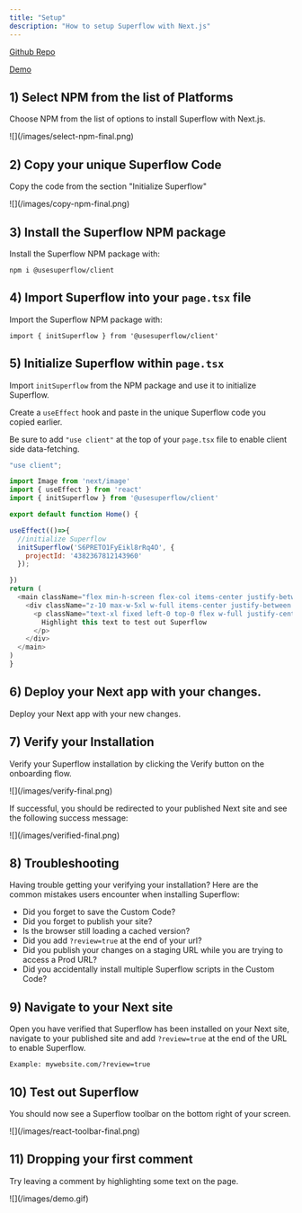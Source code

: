 ```yaml
---
title: "Setup"
description: "How to setup Superflow with Next.js"
---
```


[Github Repo](https://github.com/benjvelt/superflow-next)

[Demo](https://superflow-next.vercel.app/?review=true)

## 1) Select NPM from the list of Platforms

Choose NPM from the list of options to install Superflow with Next.js.

<Frame>
![](/images/select-npm-final.png)
</Frame>


## 2) Copy your unique Superflow Code

Copy the code from the section "Initialize Superflow"

<Frame>
![](/images/copy-npm-final.png)
</Frame>

## 3) Install the Superflow NPM package

Install the Superflow NPM package with:

```
npm i @usesuperflow/client
```

## 4) Import Superflow into your `page.tsx` file

Import the Superflow NPM package with:

```
import { initSuperflow } from '@usesuperflow/client'
```


## 5) Initialize Superflow within `page.tsx`

Import `initSuperflow` from the NPM package and use it to initialize Superflow.

Create a `useEffect` hook and paste in the unique Superflow code you copied earlier.

Be sure to add `"use client"` at the top of your `page.tsx` file to enable client side data-fetching.

```js
"use client";

import Image from 'next/image'
import { useEffect } from 'react'
import { initSuperflow } from '@usesuperflow/client'

export default function Home() {

useEffect(()=>{
  //initialize Superflow
  initSuperflow('S6PRETO1FyEikl8rRq4O', {
    projectId: '4382367812143960'
  });

})
return (
  <main className="flex min-h-screen flex-col items-center justify-between p-24">
    <div className="z-10 max-w-5xl w-full items-center justify-between font-mono text-sm lg:flex">
      <p className="text-xl fixed left-0 top-0 flex w-full justify-center border-b border-gray-300 bg-gradient-to-b from-zinc-200 pb-6 pt-8 backdrop-blur-2xl dark:border-neutral-800 dark:bg-zinc-800/30 dark:from-inherit lg:static lg:w-auto  lg:rounded-xl lg:border lg:bg-gray-200 lg:p-4 lg:dark:bg-zinc-800/30">
        Highlight this text to test out Superflow
      </p>
    </div>
  </main>
)
}
```

## 6) Deploy your Next app with your changes.

Deploy your Next app with your new changes.

## 7) Verify your Installation

Verify your Superflow installation by clicking the Verify button on the onboarding flow.

<Frame>
![](/images/verify-final.png)
</Frame>

If successful, you should be redirected to your published Next site and see the following success message:

<Frame>
![](/images/verified-final.png)
</Frame>

## 8) Troubleshooting

Having trouble getting your verifying your installation? Here are the common mistakes users encounter when installing Superflow:

 - Did you forget to save the Custom Code?
 - Did you forget to publish your site?
 - Is the browser still loading a cached version?
 - Did you add `?review=true` at the end of your url?
 - Did you publish your changes on a staging URL while you are trying to access a Prod URL?
 - Did you accidentally install multiple Superflow scripts in the Custom Code?


## 9) Navigate to your Next site 

Open you have verified that Superflow has been installed on your Next site, navigate to your published site and add `?review=true` at the end of the URL to enable Superflow. 

`Example: mywebsite.com/?review=true`


## 10) Test out Superflow

You should now see a Superflow toolbar on the bottom right of your screen.

<Frame>
![](/images/react-toolbar-final.png)
</Frame>




## 11) Dropping your first comment
Try leaving a comment by highlighting some text on the page.

<Frame>
![](/images/demo.gif)
</Frame>